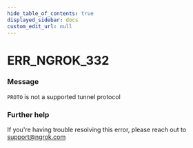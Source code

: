 ```yaml
---
hide_table_of_contents: true
displayed_sidebar: docs
custom_edit_url: null
---
```



# ERR_NGROK_332

### Message
`PROTO` is not a supported tunnel protocol

### Further help
If you're having trouble resolving this error, please reach out to [support@ngrok.com](mailto:support@ngrok.com?subject=Help%20with%20ERR_NGROK_332)


<ErrorDetails error='err_ngrok_332' />
